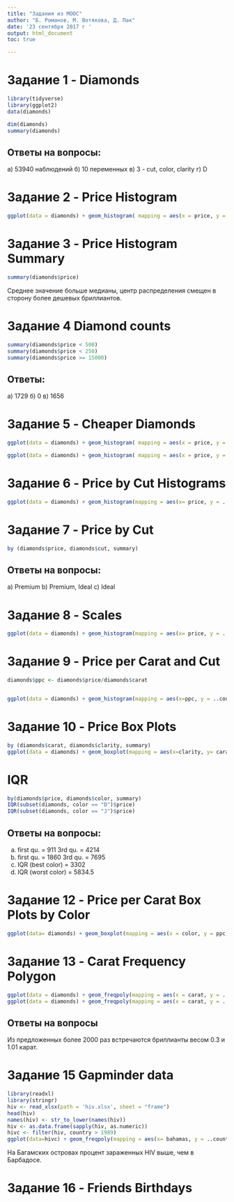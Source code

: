 ```yaml
---
title: "Задания из MOOC"
author: "Б. Романов, М. Вотякова, Д. Пак"
date: '23 сентября 2017 г '
output: html_document
toc: true

---
```



# Задание 1 - Diamonds

```r
library(tidyverse)
library(ggplot2)
data(diamonds)
```

```r
dim(diamonds)
summary(diamonds)

```

## Ответы на вопросы:
а) 53940 наблюдений
б) 10 переменных
в) 3 - cut, color, clarity
г) D

# Задание 2 - Price Histogram

```r
ggplot(data = diamonds) + geom_histogram( mapping = aes(x = price, y = ..count..), binwidth = 500)
```

# Задание 3 - Price Histogram Summary

```r
summary(diamonds$price)
```

Среднее значение больше медианы, центр распределения смещен в сторону более дешевых бриллиантов. 

# Задание 4 Diamond counts

```r

summary(diamonds$price < 500)
summary(diamonds$price < 250)
summary(diamonds$price >= 15000)
```

## Ответы: 
а) 1729
б) 0
в) 1656

# Задание 5 - Cheaper Diamonds

```r
ggplot(data = diamonds) + geom_histogram( mapping = aes(x = price, y = ..count..), binwidth = 500) + scale_x_continuous(limits = c(500,1500))

ggplot(data = diamonds) + geom_histogram( mapping = aes(x = price, y = ..count..), binwidth = 200) + scale_x_continuous(limits = c(500,1500))
```


# Задание 6 - Price by Cut Histograms

```r
ggplot(data = diamonds) + geom_histogram(mapping = aes(x= price, y = ..count..), bins = 300)  + facet_wrap( ~ cut, ncol=1)
```


# Задание 7 - Price by Cut 


```r
by (diamonds$price, diamonds$cut, summary)


```

## Ответы на вопросы:
а) Premium
b) Premium, Ideal
c) Ideal

# Задание 8 - Scales

```r
ggplot(data = diamonds) + geom_histogram(mapping = aes(x= price, y = ..count..), bins = 300)  + facet_wrap( ~ cut, ncol=1, scales = 'free_y')
```



# Задание 9 - Price per Carat and Cut

```r
diamonds$ppc <- diamonds$price/diamonds$carat


ggplot(data = diamonds) + geom_histogram(mapping = aes(x=ppc, y = ..count..), binwidth = 0.1) + scale_x_log10() + facet_wrap(~ cut)
```


# Задание 10 -  Price Box Plots

```r
by (diamonds$carat, diamonds$clarity, summary)
ggplot(data = diamonds) + geom_boxplot(mapping = aes(x=clarity, y= carat)) + coord_flip()


```

# IQR


```r
by(diamonds$price, diamonds$color, summary)
IQR(subset(diamonds, color == "D")$price)
IQR(subset(diamonds, color == "J")$price)
```

## Ответы на вопросы:
a) first qu. = 911
   3rd qu. = 4214
b) first qu. = 1860
   3rd qu. = 7695
c) IQR (best color) = 3302
d) IQR (worst color) = 5834.5

# Задание 12 - Price per Carat Box Plots by Color


```r
ggplot(data= diamonds) + geom_boxplot(mapping = aes(x = color, y = ppc))
```


# Задание 13 - Carat Frequency Polygon

```r
ggplot(data = diamonds) + geom_freqpoly(mapping = aes(x = carat, y = ..count..), binwidth =0.06)
ggplot(data = diamonds) + geom_freqpoly(mapping = aes(x = carat, y = ..count..), binwidth =0.05) + scale_x_continuous(breaks = seq(0, 8, by = 0.1), limits = c(0,3))
```

## Ответы на вопросы

Из предложенных более 2000 раз встречаются бриллианты весом 0.3 и 1.01 карат.

# Задание 15 Gapminder data

```r
library(readxl)
library(stringr)
hiv <- read_xlsx(path = 'hiv.xlsx', sheet = "frame")
head(hiv)
names(hiv) <- str_to_lower(names(hiv))
hiv <- as.data.frame(sapply(hiv, as.numeric))
hivc <- filter(hiv, country > 1989)
ggplot(data=hivc) + geom_freqpoly(mapping = aes(x= bahamas, y = ..count.., color = "bahamas")) + geom_freqpoly(mapping = aes(x = barbados, y = ..count.., color = "barbados")) + labs(x = "Значение показателя", color = "Страна")

```


На Багамских островах процент зараженных HIV выше, чем в Барбадосе.

# Задание 16 - Friends Birthdays




